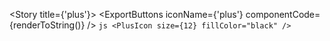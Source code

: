 
<Meta title="Foundations/Icons/plus" />

<Story title={'plus'}>
    <IconViewer>
        <PlusIcon size={12} />
    </IconViewer>
    <ExportButtons
        iconName={'plus'}
        componentCode={renderToString(<PlusIcon size={12} />)}
    />
    <IconInfo>
        ```js
        <PlusIcon size={12} fillColor="black" />
        ```
    </IconInfo>
</Story>
